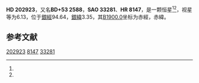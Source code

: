{{Starbox begin
| name = HD 202923
}}
{{Starbox observe
| epoch = [[J2000.0|J2000.0]]
| constell = {{星座名待查}}<ref name=SIMBAD>{{cite web
 | url=http://simbad.u-strasbg.fr/simbad/sim-id?Ident=HR+8147
 | title=Pulsating variable Star
 | publisher=Centre de Données astronomiques de Strasbourg
 | work=SIMBAD
 | accessdate=2012-07-13
 | archive-date=2019-07-28
 | archive-url=https://web.archive.org/web/20190728151553/http://simbad.u-strasbg.fr/simbad/sim-id%3FIdent%3DHR%2B8147
 | dead-url=no
 }}</ref><ref name=DATA>{{cite web
 | url=http://vizier.u-strasbg.fr/viz-bin/VizieR-5?-out.add=.&-source=5050&-corr=PK=HR&-out.max=9999&HR=8147
 | title=VizieR Detailed Page
 | accessdate=2012-07-13
 | archive-date=2016-03-05
 | archive-url=https://web.archive.org/web/20160305211242/http://vizier.u-strasbg.fr/viz-bin/VizieR-5?-out.add=.&-source=5050&-corr=PK=HR&-out.max=9999&HR=8147
 | dead-url=no
 }}</ref>
| 星官 = 
| ra = {{RA|21|17|2}}<ref name=SIMBAD /><ref name=DATA />
| dec = {{DEC|+53|59|51}}<ref name=SIMBAD /><ref name=DATA />
| appmag_v = 6.13<ref name=SIMBAD /><ref name=DATA />
}}
{{Starbox character
| class = A1V<ref name=SIMBAD /><ref name=DATA />
| b-v = 0.05<ref name=SIMBAD /><ref name=DATA />
| u-b = 0.06<ref name=SIMBAD /><ref name=DATA />
| r-i = <ref name=SIMBAD /><ref name=DATA />
| variable = 
}}
{{Starbox astrometry
| radial_v = 0.06
| prop_mo_ra = -8
| parallax = 
| p_error = 
}}
{{Starbox catalog
| names =BD+53 2588，[[SAO星表|SAO]] 33281，[[HD星表|HD]] 202923，[[HR星表|HR]] 8147}}
{{Starbox reference |Simbad=HR+8147}}
{{Starbox end}}

'''HD 202923'''，又名'''BD+53 2588'''，'''SAO 33281'''、'''HR 8147'''，是一颗恒星<ref name=SIMBAD /><ref name=DATA />，视星等为6.13，位于[[銀道座標系|銀經]]94.64，[[銀道座標系|銀緯]]3.35，其[[B1900.0|B1900.0]]坐标为赤經{{RA|21|13|54.3}}，赤緯{{DEC|+53|3.35|38}}。

== 参考文献 ==
{{reflist}}

{{star-stub}}

[[Category:HD和HDE天體|202923]]
[[Category:HR天體|8147]]
[[Category:SAO天體|33281]]